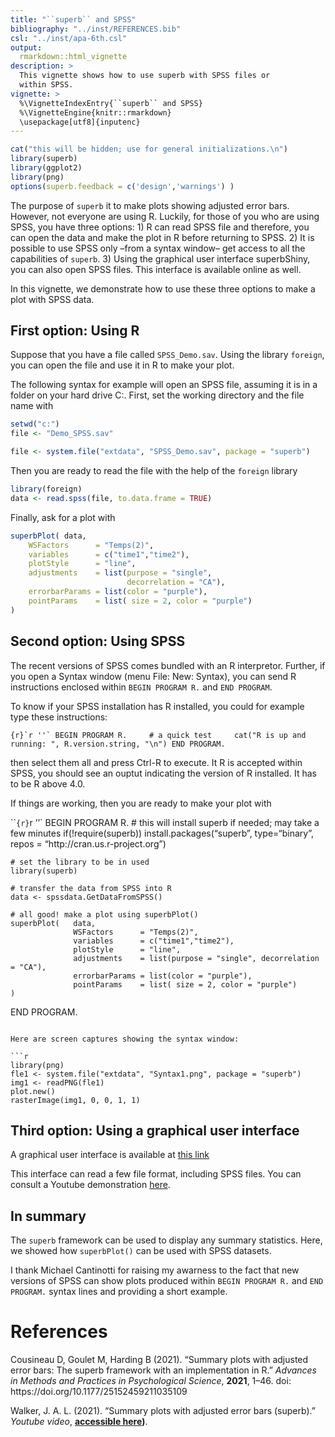 ```yaml
---
title: "``superb`` and SPSS"
bibliography: "../inst/REFERENCES.bib"
csl: "../inst/apa-6th.csl"
output: 
  rmarkdown::html_vignette
description: >
  This vignette shows how to use superb with SPSS files or
  within SPSS.
vignette: >
  %\VignetteIndexEntry{``superb`` and SPSS}
  %\VignetteEngine{knitr::rmarkdown}
  \usepackage[utf8]{inputenc}
---
```



```r
cat("this will be hidden; use for general initializations.\n")
library(superb)
library(ggplot2)
library(png)
options(superb.feedback = c('design','warnings') )

```

The purpose of ``superb`` it to make plots showing adjusted error bars. However, not everyone 
are using R. Luckily, for those of you who are using SPSS, you have three options:
1) R can read SPSS file and therefore, you can open the data and make the plot in R before
returning to SPSS. 2) It is possible to use SPSS only --from a syntax window-- get access to 
all the capabilities of ``superb``. 3) Using the graphical user interface superbShiny,
you can also open SPSS files. This interface is available online as well.

In this vignette, we demonstrate how to use these three options to make a plot with
SPSS data.


## First option: Using R

Suppose that you have a file called ``SPSS_Demo.sav``. Using the library ``foreign``, you can 
open the file and use it in R to make your plot. 

The following syntax for example will open an SPSS file, assuming it is in a folder on
your hard drive C:. First, set the working directory and the file name with

```r
setwd("c:")
file <- "Demo_SPSS.sav"
```

```r
file <- system.file("extdata", "SPSS_Demo.sav", package = "superb")
```

Then you are ready to read the file with the help of the ``foreign`` library

```r
library(foreign)
data <- read.spss(file, to.data.frame = TRUE)
```

Finally, ask for a plot with 

```r
superbPlot( data, 
    WSFactors      = "Temps(2)",
    variables      = c("time1","time2"),
    plotStyle      = "line",
    adjustments    = list(purpose = "single", 
                          decorrelation = "CA"),
    errorbarParams = list(color = "purple"),
    pointParams    = list( size = 2, color = "purple")
)
```


## Second option: Using SPSS

The recent versions of SPSS comes bundled with an R interpretor. Further, if you open 
a Syntax window (menu File: New: Syntax), you can send R instructions enclosed within
``BEGIN PROGRAM R.`` and ``END PROGRAM``.

To know if your SPSS installation has R installed, you could for example type these
instructions:

```{r}`r ''`
BEGIN PROGRAM R.
    # a quick test
    cat("R is up and running: ", R.version.string, "\n")
END PROGRAM.
```

then select them all and press Ctrl-R to execute. It R is accepted within SPSS, you
should see an ouptut indicating the version of R installed. It has to be R above 4.0.

If things are working, then you are ready to make your plot with

```{r}`r ''`
BEGIN PROGRAM R.
    # this will install superb if needed; may take a few minutes
    if(!require(superb)) 
        install.packages("superb", type="binary", repos = "http://cran.us.r-project.org")

    # set the library to be in used
    library(superb)  

    # transfer the data from SPSS into R
    data <- spssdata.GetDataFromSPSS() 

    # all good! make a plot using superbPlot()
    superbPlot(   data, 
                  WSFactors      = "Temps(2)",
                  variables      = c("time1","time2"),
                  plotStyle      = "line",
                  adjustments    = list(purpose = "single", decorrelation = "CA"),
                  errorbarParams = list(color = "purple"),
                  pointParams    = list( size = 2, color = "purple")
    )

END PROGRAM.
```

Here are screen captures showing the syntax window:

```r
library(png)
fle1 <- system.file("extdata", "Syntax1.png", package = "superb")
img1 <- readPNG(fle1)
plot.new() 
rasterImage(img1, 0, 0, 1, 1)
```





## Third option: Using a graphical user interface

A graphical user interface is available at 
[this link](https://dcousin3.shinyapps.io/superbshiny/)

This interface can read a few file format, including SPSS files. You can consult a Youtube
demonstration [here](https://www.youtube.com/watch?v=rw_6ll5nVus).




## In summary

The ``superb`` framework can be used to display any summary statistics. Here, 
we showed how ``superbPlot()`` can be used with SPSS datasets. 

I thank Michael Cantinotti for raising my awarness to the fact that 
new versions of SPSS can show plots produced within ``BEGIN PROGRAM R.`` 
and ``END PROGRAM.`` syntax lines and providing a short example.



# References

<p>Cousineau D, Goulet M, Harding B (2021).
"Summary plots with adjusted error bars: The superb framework with an implementation in R."
<em>Advances in Methods and Practices in Psychological Science</em>, <b>2021</b>, 1--46.
doi: https://doi.org/10.1177/25152459211035109
</p>
<p>Walker, J. A. L. (2021).
"Summary plots with adjusted error bars (superb)."
<em>Youtube video</em>, <b><a href="https://www.youtube.com/watch?v=rw_6ll5nVus">accessible here</a>)</b>.
</p>

